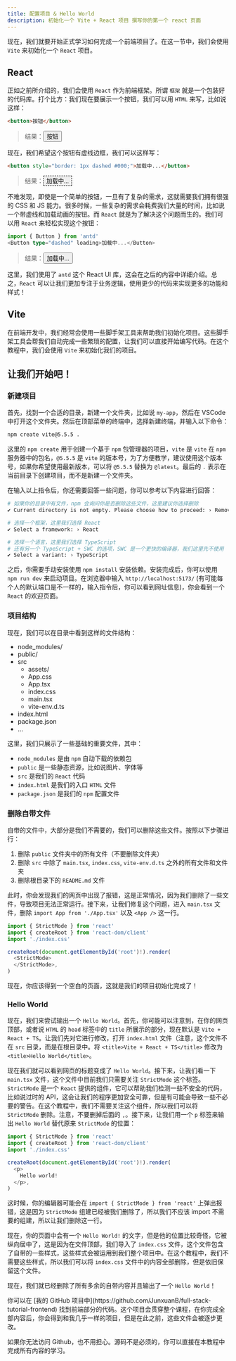 ```yaml
---
title: 配置项目 & Hello World
description: 初始化一个 Vite + React 项目 撰写你的第一个 react 页面
---
```


现在，我们就要开始正式学习如何完成一个前端项目了。在这一节中，我们会使用 `Vite` 来初始化一个 `React` 项目。

## React
正如之前所介绍的，我们会使用 `React` 作为前端框架。所谓 `框架` 就是一个包装好的代码库。打个比方：我们现在要展示一个按钮，我们可以用 `HTML` 来写，比如说这样：  
```html
<button>按钮</button>
```
> 结果：<button>按钮</button>  

现在，我们希望这个按钮有虚线边框，我们可以这样写：
```html
<button style="border: 1px dashed #000;">加载中...</button>
```
> 结果：<button style="border: 1px dashed #000;">加载中...</button>  

不难发现，即使是一个简单的按钮，一旦有了复杂的需求，这就需要我们拥有很强的 CSS 和 JS 能力。很多时候，一些复杂的需求会耗费我们大量的时间，比如说一个带虚线和加载动画的按钮。而 `React` 就是为了解决这个问题而生的。我们可以用 `React` 来轻松实现这个按钮：
```typescript
import { Button } from 'antd'
<Button type="dashed" loading>加载中...</Button>
```
> 结果：<Button type="dashed" loading client:visible >加载中...</Button>    

这里，我们使用了 `antd` 这个 React UI 库，这会在之后的内容中详细介绍。总之，`React` 可以让我们更加专注于业务逻辑，使用更少的代码来实现更多的功能和样式！

## Vite
在前端开发中，我们经常会使用一些脚手架工具来帮助我们初始化项目。这些脚手架工具会帮我们自动完成一些繁琐的配置，让我们可以直接开始编写代码。在这个教程中，我们会使用 `Vite` 来初始化我们的项目。

## 让我们开始吧！
### 新建项目
首先，找到一个合适的目录，新建一个文件夹，比如说 `my-app`，然后在 VSCode 中打开这个文件夹。然后在顶部菜单的终端中，选择新建终端，并输入以下命令：
```bash
npm create vite@5.5.5 . 
```
这里的 `npm create` 用于创建一个基于 `npm` 包管理器的项目，`vite` 是 `vite` 在 `npm` 服务器中的包名，`@5.5.5` 是 `vite` 的版本号，为了方便教学，建议使用这个版本号，如果你希望使用最新版本，可以将 `@5.5.5` 替换为 `@latest`。最后的 `.` 表示在当前目录下创建项目，而不是新建一个文件夹。  

在输入以上指令后，你还需要回答一些问题，你可以参考以下内容进行回答：
```bash
# 如果你的目录中有文件，npm 会询问你是否删除这些文件，这里建议你选择删除
✔ Current directory is not empty. Please choose how to proceed: › Remove existing files and continue

# 选择一个框架，这里我们选择 React
✔ Select a framework: › React

# 选择一个语言，这里我们选择 TypeScript
# 还有另一个 TypeScript + SWC 的选项，SWC 是一个更快的编译器，我们这里先不使用
✔ Select a variant: › TypeScript
```

之后，你需要手动安装使用 `npm install` 安装依赖。安装完成后，你可以使用 `npm run dev` 来启动项目。在浏览器中输入 `http://localhost:5173/` (有可能每个人的默认端口是不一样的，输入指令后，你可以看到网址信息)，你会看到一个 `React` 的欢迎页面。

### 项目结构
现在，我们可以在目录中看到这样的文件结构：
<FileTree>

- node_modules/
- public/
- src
  - assets/
  - App.css
  - App.tsx
  - index.css
  - main.tsx
  - vite-env.d.ts
- index.html
- package.json
- ...

</FileTree>

这里，我们只展示了一些基础的重要文件，其中：
- `node_modules` 是由 `npm` 自动下载的依赖包
- `public` 是一些静态资源，比如说图片、字体等
- `src` 是我们的 `React` 代码
- `index.html` 是我们的入口 `HTML` 文件
- `package.json` 是我们的 `npm` 配置文件

### 删除自带文件
自带的文件中，大部分是我们不需要的，我们可以删除这些文件。按照以下步骤进行：
1. 删除 `public` 文件夹中的所有文件（不要删除文件夹）
2. 删除 `src` 中除了 `main.tsx`, `index.css`, `vite-env.d.ts` 之外的所有文件和文件夹
3. 删除根目录下的 `README.md` 文件

此时，你会发现我们的网页中出现了报错，这是正常情况，因为我们删除了一些文件，导致项目无法正常运行。接下来，让我们修复这个问题，进入 `main.tsx` 文件，删除 `import App from './App.tsx'` 以及 `<App />` 这一行。
```typescript
import { StrictMode } from 'react'
import { createRoot } from 'react-dom/client'
import './index.css'

createRoot(document.getElementById('root')!).render(
  <StrictMode>
  </StrictMode>,
)
```
现在，你应该得到一个空白的页面，这就是我们的项目初始化完成了！

### Hello World
现在，我们来尝试输出一个 `Hello World`。首先，你可能可以注意到，在你的网页顶部，或者说 `HTML` 的 `head` 标签中的 `title` 所展示的部分，现在默认是 `Vite + React + TS`。让我们先对它进行修改，打开 `index.html` 文件（注意，这个文件不在 `src` 目录，而是在根目录中。将 `<title>Vite + React + TS</title>` 修改为 `<title>Hello World</title>`。  

现在我们就可以看到网页的标题变成了 `Hello World`。接下来，让我们看一下 `main.tsx` 文件，这个文件中目前我们只需要关注 `StrictMode` 这个标签。`StrictMode` 是一个 `React` 提供的组件，它可以帮助我们检测一些不安全的代码，比如说过时的 API，这会让我们的程序更加安全可靠，但是有可能会导致一些不必要的警告。在这个教程中，我们不需要关注这个组件，所以我们可以将 `StrictMode` 删除。注意，不要删掉后面的 `,`。接下来，让我们用一个 `p` 标签来输出 `Hello World` 替代原来 `StrictMode` 的位置：
```typescript
import { StrictMode } from 'react'
import { createRoot } from 'react-dom/client'
import './index.css'

createRoot(document.getElementById('root')!).render(
  <p>
    Hello world!
  </p>,
)
```
这时候，你的编辑器可能会在 `import { StrictMode } from 'react'` 上弹出报错，这是因为 `StrictMode` 组建已经被我们删除了，所以我们不应该 import 不需要的组建，所以让我们删除这一行。  

现在，你的页面中会有一个 `Hello World!` 的文字，但是他的位置比较奇怪，它被纵向居中了，这是因为在文件顶部，我们导入了 `index.css` 文件，这个文件包含了自带的一些样式，这些样式会被运用到我们整个项目中。在这个教程中，我们不需要这些样式，所以我们可以将 `index.css` 文件中的内容全部删除，但是依旧保留这个文件。  

现在，我们就已经删除了所有多余的自带内容并且输出了一个 `Hello World`！


<Aside type="tip" title="课程源码">
你可以在 [我的 GitHub 项目中](https://github.com/JunxuanB/full-stack-tutorial-frontend) 找到前端部分的代码。这个项目会贯穿整个课程，在你完成全部内容后，你会得到和我几乎一样的项目，但是在此之前，这些文件会被逐步更改。  

如果你无法访问 Github，也不用担心。源码不是必须的，你可以直接在本教程中完成所有内容的学习。
</Aside>
